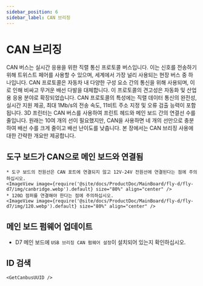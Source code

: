 ```yaml
---
sidebar_position: 6
sidebar_label: CAN 브리징
---
```



# CAN 브리징

CAN 버스는 실시간 응용을 위한 직렬 통신 프로토콜 버스입니다. 이는 신호를 전송하기 위해 트위스트 페어를 사용할 수 있으며, 세계에서 가장 널리 사용되는 현장 버스 중 하나입니다. CAN 프로토콜은 자동차 내 다양한 구성 요소 간의 통신을 위해 사용되며, 이로 인해 비싸고 무거운 배선 다발을 대체합니다. 이 프로토콜의 견고성은 자동화 및 산업용 응용 분야로 확장되었습니다. CAN 프로토콜의 특성에는 직렬 데이터 통신의 완전성, 실시간 지원 제공, 최대 1Mb/s의 전송 속도, 11비트 주소 지정 및 오류 검출 능력이 포함됩니다.
3D 프린터는 CAN 버스를 사용하여 프린트 헤드와 메인 보드 간의 연결선 수를 줄입니다. 원래는 10여 개의 선이 필요했지만, CAN을 사용하면 네 개의 선만으로 충분하여 배선 수를 크게 줄이고 배선 난이도를 낮춥니다.
본 장에서는 CAN 브리징 사용에 대한 간략한 개요만 제공합니다.

## 도구 보드가 CAN으로 메인 보드와 연결됨

    * 도구 보드의 전원선은 CAN 포트에 연결되지 않고 12V-24V 전원선에 연결된다는 점에 주의하십시오.
    <ImageView image={require('@site/docs/ProductDoc/MainBoard/fly-d/fly-d7/img/canbridge.webp').default} size="80%" align="center" />
    * 120Ω 점퍼를 연결해야 한다는 점에 주의하십시오.
    <ImageView image={require('@site/docs/ProductDoc/MainBoard/fly-d/fly-d7/img/120.webp').default} size="80%" align="center" />

## 메인 보드 펌웨어 업데이트

* D7 메인 보드에 `USB 브리징 CAN 펌웨어 설정`이 설치되어 있는지 확인하십시오.

## ID 검색

    <GetCanbusUUID />